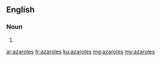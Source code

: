==English==

===Noun===
{{head|en|plural}}

# {{plural of|azarole|lang=en}}

[[ar:azaroles]]
[[fr:azaroles]]
[[ku:azaroles]]
[[mg:azaroles]]
[[my:azaroles]]
